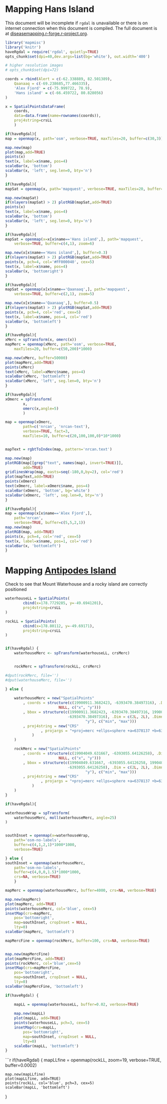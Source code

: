 <!--
%\VignetteEngine{knitr::docco_linear}
%\VignetteIndexEntry{Mapping Hans Island}
-->

# Mapping Hans Island



This document will be incomplete if `rgdal` is unavailable or there is on
internet connection when this document is compiled.  The full document is at
[diseasemapping.r-forge.r-project.org](http://diseasemapping.r-forge.r-project.org).



```r

library('mapmisc')
library('knitr')
haveRgdal = require('rgdal', quietly=TRUE)
opts_chunk$set(dpi=40,dev.args=list(bg='white'), out.width='400')	

# higher resolution images
# opts_chunk$set(dpi=72) 
```

```r

coords = rbind(Alert = c(-62.338889, 82.501389),
    Qaanaaq = c(-69.238685,77.466335), 	
    'Alex Fjord' = c(-75.999722, 78.9),
    'Hans island' = c(-66.459722, 80.828056)
)

x = SpatialPointsDataFrame(
    coords, 
    data=data.frame(name=rownames(coords)),
    proj4string=crsLL
    )
```

        
```r
if(haveRgdal){
map = openmap(x, path='osm', verbose=TRUE, maxTiles=20, buffer=c(30,3))    

map.new(map)
plot(map,add=TRUE)
points(x)
text(x, label=x$name, pos=4)
scaleBar(x, 'bottom')
scaleBar(x, 'left', seg.len=0, bty='n')
}
```


```r
if(haveRgdal){
mapSat = openmap(x, path='mapquest', verbose=TRUE, maxTiles=20, buffer=c(30,3))    

map.new(mapSat)
if(nlayers(mapSat) > 2) plotRGB(mapSat,add=TRUE)
points(x)
text(x, label=x$name, pos=4)
scaleBar(x, 'bottom')
scaleBar(x, 'left', seg.len=0, bty='n')
}
```

```r
if(haveRgdal){
mapSat = openmap(x=x[x$name=='Hans island',], path='mapquest', 
    verbose=TRUE, buffer=c(4,1), zoom=6)    

map.new(x[x$name=='Hans island',], buffer=0.3)
if(nlayers(mapSat) > 2) plotRGB(mapSat,add=TRUE)
points(x, pch=4, col='#FF000040', cex=5)
text(x, label=x$name, pos=4)
scaleBar(x, 'bottomright')
}
```

```r
if(haveRgdal){
mapSat = openmap(x[x$name=='Qaanaaq',], path='mapquest', 
    verbose=TRUE, buffer=c(2,1), zoom=5)

map.new(x[x$name=='Qaanaaq',], buffer=0.5)
if(nlayers(mapSat) > 2) plotRGB(mapSat,add=TRUE)
points(x, pch=4, col='red', cex=5)
text(x, label=x$name, pos=4, col='red')
scaleBar(x, 'bottomleft')
}
```

```r
if(haveRgdal){
xMerc = spTransform(x, omerc(x))
mapMerc = openmap(xMerc, path='osm', verbose=TRUE, 
    maxTiles=20, buffer=c(50,200)*1000)    

map.new(xMerc, buffer=50000)
plot(mapMerc,add=TRUE)
points(xMerc)
text(xMerc, label=xMerc$name, pos=4)
scaleBar(xMerc, 'bottomleft')
scaleBar(xMerc, 'left', seg.len=0, bty='n')
}
```

```r
if(haveRgdal){
xOmerc = spTransform(
		x,
		omerc(x,angle=5)
		)

map = openmap(xOmerc, 
		path=c('nrcan', 'nrcan-text'), 
		verbose=TRUE, fact=3,
		maxTiles=10, buffer=c(20,100,100,0)*10*1000)    


mapText = rgbtToIndex(map, pattern='nrcan.text')

map.new(map)
plotRGB(map[[grep("text", names(map), invert=TRUE)]],
		add=TRUE)
gridlinesWrap(map, easts=seq(-180,0,by=2), col='red')
plot(mapText,add=TRUE)
points(xOmerc)
text(xOmerc, label=xOmerc$name, pos=4)
scaleBar(xOmerc, 'bottom', bg='white')
scaleBar(xOmerc, 'left', seg.len=0, bty='n')
}

```



```r
if(haveRgdal){
map = openmap(x[x$name=='Alex Fjord',], 		
	path='nrcan', 
    verbose=TRUE, buffer=c(5,5,2,1))    
map.new(map)
plotRGB(map, add=TRUE)
points(x, pch=4, col='red', cex=5)
text(x, label=x$name, pos=1, col='red')
scaleBar(x, 'bottomleft')
}
```

# Mapping [Antipodes Island](https://en.wikipedia.org/wiki/Antipodes_Islands)

Check to see that Mount Waterhouse and a rocky island are correctly positioned

```r

waterhouseLL = SpatialPoints(
		cbind(x=178.7729285, y=-49.6941201), 
		proj4string=crsLL
)

rockLL = SpatialPoints(
		cbind(x=178.80112, y=-49.69171), 
		proj4string=crsLL
)


if(haveRgdal) {
	waterhouseMerc <- spTransform(waterhouseLL, crsMerc)


	rockMerc = spTransform(rockLL, crsMerc)

#dput(rockMerc, file='')
#dput(waterhouseMerc, file='')

} else {
	
	waterhouseMerc = new("SpatialPoints"
    	, coords = structure(c(19900911.3682423, -6393470.38497316), .Dim = 1:2, .Dimnames = list(
    					NULL, c("x", "y")))
    	, bbox = structure(c(19900911.3682423, -6393470.38497316, 19900911.3682423, 
							-6393470.38497316), .Dim = c(2L, 2L), .Dimnames = list(c("x", 
									"y"), c("min", "max")))
    	, proj4string = new("CRS"
    			, projargs = "+proj=merc +ellps=sphere +a=6378137 +b=6378137 +lat_ts=0.0 +lon_0=0.0 +x_0=0.0 +y_0=0 +k=1.0 +units=m +no_defs"
			)
	)

	rockMerc = new("SpatialPoints"
    	, coords = structure(c(19904049.631667, -6393055.64126258), .Dim = 1:2, .Dimnames = list(
    					NULL, c("x", "y")))
    	, bbox = structure(c(19904049.631667, -6393055.64126258, 19904049.631667, 
							-6393055.64126258), .Dim = c(2L, 2L), .Dimnames = list(c("x", 
									"y"), c("min", "max")))
    	, proj4string = new("CRS"
    			, projargs = "+proj=merc +ellps=sphere +a=6378137 +b=6378137 +lat_ts=0.0 +lon_0=0.0 +x_0=0.0 +y_0=0 +k=1.0 +units=m +no_defs"
			)
	)
}
```

```r
if(haveRgdal){

waterhouseWrap = spTransform(
	waterhouseMerc, moll(waterhouseMerc, angle=25)
)


southInset = openmap(x=waterhouseWrap, 
	path='osm-no-labels',
	buffer=c(4,1,2,1)*1000*1000, 
	verbose=TRUE)

} else {
southInset = openmap(waterhouseMerc, 
	path='osm-no-labels',
	buffer=c(4,0,0,1.5)*1000*1000, 
	crs=NA, verbose=TRUE)
	}
```

```r
mapMerc = openmap(waterhouseMerc, buffer=4000, crs=NA, verbose=TRUE)

map.new(mapMerc)
plot(mapMerc, add=TRUE)
points(waterhouseMerc, col='blue', cex=5)
insetMap(crs=mapMerc, 
	pos='bottomright', 
	map=southInset, cropInset = NULL,
	lty=0)
scaleBar(mapMerc, 'bottomleft')
```

```r

mapMercFine = openmap(rockMerc, buffer=100, crs=NA, verbose=TRUE)


map.new(mapMercFine)
plot(mapMercFine, add=TRUE)
points(rockMerc, col='blue',cex=5)
insetMap(crs=mapMercFine, 
	pos='bottomright', 
	map=southInset, cropInset = NULL,
	lty=0)
scaleBar(mapMercFine, 'bottomleft')
```

```r
if(haveRgdal) {

	mapLL = openmap(waterhouseLL, buffer=0.02, verbose=TRUE)
	
	map.new(mapLL)
	plot(mapLL, add=TRUE)
	points(waterhouseLL, pch=3, cex=5)
	insetMap(crs=mapLL, 
		pos='bottomright', 
		map=southInset, cropInset = NULL,
		lty=0)
	scaleBar(mapLL, 'bottomleft')
}
```

```r
if(haveRgdal) {
	mapLLfine = openmap(rockLL, zoom=19, verbose=TRUE, buffer=0.0002)
	
	map.new(mapLLfine)
	plot(mapLLfine, add=TRUE)	
	points(rockLL, col='blue', pch=3, cex=5)
	scaleBar(mapLL, 'bottomleft')
	
}

 